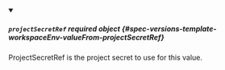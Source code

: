 


<details className="config-field" data-expandable="true" open>
<summary>

##### `projectSecretRef` <span className="config-field-required" data-required="false">required</span> <span className="config-field-type">object</span> <span className="config-field-default"></span> <span className="config-field-enum"></span> {#spec-versions-template-workspaceEnv-valueFrom-projectSecretRef}

ProjectSecretRef is the project secret to use for this value.

</summary>

<PartialProjectSecretRefreference />


</details>
